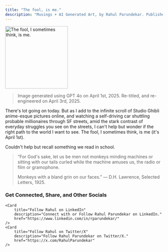 ```yaml
---
title: "The fool, is me."
description: "Musings + AI Generated Art, by Rahul Parundekar. Published on 1st April, 2025."
---
```

<img height="200" src="/images/ChatGPT Image Apr 3, 2025, 11_57_34 PM.png" title="The fool, I sometimes think, is me."/>

> Image generated using GPT 4o on April 1st, 2025. Re-titled, and re-engineered on April 3rd, 2025.

There's lot going on today. But as I add to the infinite scroll of Studio Ghibli anime-esque pictures online, 
and watching a self-driving car shuttling probable millionaires through SF streets, amid the stark contrast of everyday struggles you see on the streets,
I can't help but wonder if the right path to the world I want to see. The fool, I sometimes think, is me (it's April 1st). 

Couldn't help but recall something we read in school. 

> “For God's sake, let us be men
> not monkeys minding machines
> or sitting with our tails curled
> while the machine amuses us, the radio or film or gramophone.
> 
> Monkeys with a bland grin on our faces.”
>        ― D.H. Lawrence, Selected Letters, 1925.

### Get Connected, Share, and Other Socials

<CardGroup>
  <Card 
    title="Share on LinkedIn" 
    description="Share this article on LinkedIn." 
    href="http://www.linkedin.com/shareArticle?mini=true&url=https://blog.elevate.do/musings/aprils-fool" 
  />
  <Card 
    title="Share on X/Twitter" 
    description="Tweet this article to your followers." 
    href="https://twitter.com/intent/tweet?url=https://blog.elevate.do/musings/aprils-fool" 
  />
  <Card 
    title="Have thoughts? I'd love to chat!" 
    description="Schedule a conversation with me." 
    href="https://calendar.app.google/a5e29gFgjHRiKaPV9" 
  />
  <Card 
		title="More about Rahul and Elevate.do" 
		description="More about Rahul, Elevate Human Experiences, LLC, and services offered" 
		href="https://elevate.do" 
	/>

	<Card
		title="Follow Rahul on LinkedIn" 
		description="Connect with or Follow Rahul Parundekar on LinkedIn." 
		href="https://www.linkedin.com/in/rparundekar/"
	/>
	<Card
		title="Follow Rahul on Twitter/X" 
		description="Follow Rahul Parundekar on Twitter/X." 
		href="https://x.com/RahulParundekar"
	/>
</CardGroup>